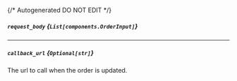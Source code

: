 {/* Autogenerated DO NOT EDIT  */}

##### `request_body` *{`List[components.OrderInput]`}*

<Collapsible openLabel={Labels.showProperties} closeLabel={Labels.hideProperties}>
  <OrderInput />
</Collapsible>

---
##### `callback_url` *{`Optional[str]`}*
The url to call when the order is updated.


